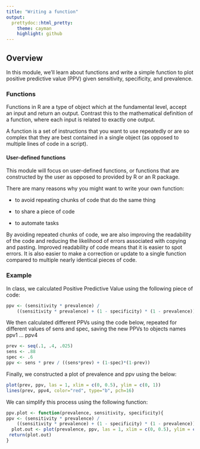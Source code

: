 ```yaml
---
title: "Writing a function"
output:
  prettydoc::html_pretty:
    theme: cayman
    highlight: github
---
```


## Overview

In this module, we'll learn about functions and write a simple function to plot
positive predictive value (PPV) given sensitivity, specificity, and prevalence.

### Functions

Functions in R are a type of object which at the fundamental level, accept an 
input and return an output.  Contrast this to the mathematical definition of a
function, where each input is related to exactly one output.

A function is a set of instructions that you want to use repeatedly or are so
complex that they are best contained in a single object (as opposed to multiple
lines of code in a script).

#### User-defined functions

This module will focus on user-defined functions, or functions that are 
constructed by the user as opposed to provided by R or an R package.

There are many reasons why you might want to write your own function:

- to avoid repeating chunks of code that do the same thing

- to share a piece of code 

- to automate tasks

By avoiding repeated chunks of code, we are also improving the readability of
the code and reducing the likelihood of errors associated with copying and
pasting.  Improved readability of code means that it is easier to spot errors.
It is also easier to make a correction or update to a single function compared 
to multiple nearly identical pieces of code.  

### Example

In class, we calculated Positive Predictive Value using the following piece of
code:

```r
ppv <- (sensitivity * prevalence) /
    ((sensitivity * prevalence) + (1 - specificity) * (1 - prevalence))
```

We then calculated different PPVs using the code below, repeated for different
values of sens and spec, saving the new PPVs to objects names ppv1 ... ppv4

```r
prev <- seq(.1, .4, .025)
sens <- .88
spec <- .6
ppv <- sens * prev / ((sens*prev) + (1-spec)*(1-prev))
```

Finally, we constructed a plot of prevalence and ppv using the below:

```r
plot(prev, ppv, las = 1, xlim = c(0, 0.5), ylim = c(0, 1))
lines(prev, ppv4, color="red", type="b", pch=16)
```

We can simplify this process using the following function:

```r
ppv.plot <- function(prevalence, sensitivity, specificity){
ppv <- (sensitivity * prevalence) /
    ((sensitivity * prevalence) + (1 - specificity) * (1 - prevalence))
  plot.out <- plot(prevalence, ppv, las = 1, xlim = c(0, 0.5), ylim = c(0, 1))
 return(plot.out)
}
```